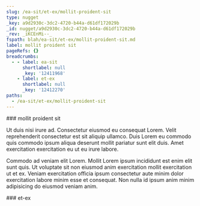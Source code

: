 ```yaml
---
slug: /ea-sit/et-ex/mollit-proident-sit
type: nugget
_key: a9d2930c-3dc2-4720-b44a-d61df172029b
_id: nugget/a9d2930c-3dc2-4720-b44a-d61df172029b
_rev: _iKCEnMi--_
fspath: blah/ea-sit/et-ex/mollit-proident-sit.md
label: mollit proident sit
pageRefs: {}
breadcrumbs:
  - - label: ea-sit
      shortlabel: null
      _key: '12411968'
    - label: et-ex
      shortlabel: null
      _key: '12412270'
paths:
  - /ea-sit/et-ex/mollit-proident-sit
---
```


<NuggetArea>
<Nugget slug="/ea-sit/et-ex/mollit-proident-sit" type="nugget" _key="a9d2930c-3dc2-4720-b44a-d61df172029b" _id="nugget/a9d2930c-3dc2-4720-b44a-d61df172029b" _rev="_iKCEnMi--_" fspath="blah/ea-sit/et-ex/mollit-proident-sit.md" label="mollit proident sit" paths="/ea-sit/et-ex/mollit-proident-sit">
<NuggetBody>
### mollit proident sit

Ut duis nisi irure ad. Consectetur eiusmod eu consequat Lorem. Velit reprehenderit consectetur est sit aliquip ullamco. Duis Lorem eu commodo quis commodo ipsum aliqua deserunt mollit pariatur sunt elit duis. Amet exercitation exercitation eu ut eu irure labore.

Commodo ad veniam elit Lorem. Mollit Lorem ipsum incididunt est enim elit sunt quis. Ut voluptate sit non eiusmod anim exercitation mollit exercitation ut et ex. Veniam exercitation officia ipsum consectetur aute minim dolor exercitation labore minim esse et consequat. Non nulla id ipsum anim minim adipisicing do eiusmod veniam anim.

</NuggetBody>
<Breadcrumbs>
<Crumbs>
<Crumb _key="12411968" label="ea-sit" /><Crumb _key="12412270" label="et-ex" />
</Crumbs>
</Breadcrumbs>
</Nugget>

<NuggetsInbound>
</NuggetsInbound>
<NuggetsOutbound>
</NuggetsOutbound>
</NuggetArea>
<PassagesInbound>
<Passage direction="inbound" type="passage" _key="12412270" _id="passage/12412270" _rev="_iKCEnL6---" label="et-ex" passage="et-ex" fspath="blah/ea-sit/et-ex" paths="/ea-sit/et-ex" slug="/ea-sit/et-ex">
<NuggetBody>
### et-ex

</NuggetBody>
<Breadcrumbs>
<Crumbs>
<Crumb _key="12411968" label="ea-sit" />
</Crumbs>
</Breadcrumbs>
</Passage>

</PassagesInbound>
<PassagesOutbound>
</PassagesOutbound>